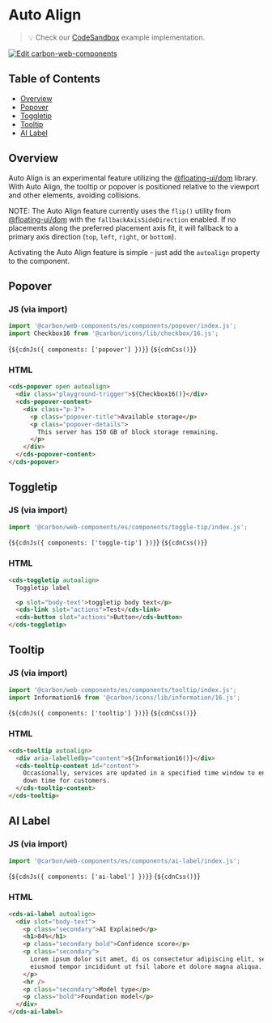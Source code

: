 
<Meta of={AutoAlignStories} />

# Auto Align

> 💡 Check our
> [CodeSandbox](https://stackblitz.com/github/carbon-design-system/carbon/tree/main/packages/web-components/examples/autoalign)
> example implementation.

[![Edit carbon-web-components](https://codesandbox.io/static/img/play-codesandbox.svg)](https://stackblitz.com/github/carbon-design-system/carbon/tree/main/packages/web-components/examples/autoalign)

## Table of Contents

- [Overview](#overview)
- [Popover](#popover)
- [Toggletip](#toggletip)
- [Tooltip](#tooltip)
- [AI Label](#ai-label)

## Overview

Auto Align is an experimental feature utilizing the
[@floating-ui/dom](https://floating-ui.com/docs/getting-started) library. With
Auto Align, the tooltip or popover is positioned relative to the viewport and
other elements, avoiding collisions.

NOTE: The Auto Align feature currently uses the `flip()` utility from
[@floating-ui/dom](https://floating-ui.com/docs/flip) with the
`fallbackAxisSideDirection` enabled. If no placements along the preferred
placement axis fit, it will fallback to a primary axis direction (`top`, `left`,
`right`, or `bottom`).

Activating the Auto Align feature is simple - just add the `autoalign` property
to the component.

## Popover

### JS (via import)

```javascript
import '@carbon/web-components/es/components/popover/index.js';
import Checkbox16 from '@carbon/icons/lib/checkbox/16.js';
```

<Markdown>{`${cdnJs({ components: ['popover'] })}`}</Markdown>
<Markdown>{`${cdnCss()}`}</Markdown>

### HTML

```html
<cds-popover open autoalign>
  <div class="playground-trigger">${Checkbox16()}</div>
  <cds-popover-content>
    <div class="p-3">
      <p class="popover-title">Available storage</p>
      <p class="popover-details">
        This server has 150 GB of block storage remaining.
      </p>
    </div>
  </cds-popover-content>
</cds-popover>
```

## Toggletip

### JS (via import)

```javascript
import '@carbon/web-components/es/components/toggle-tip/index.js';
```

<Markdown>{`${cdnJs({ components: ['toggle-tip'] })}`}</Markdown>
<Markdown>{`${cdnCss()}`}</Markdown>

### HTML

```html
<cds-toggletip autoalign>
  Toggletip label

  <p slot="body-text">toggletip body text</p>
  <cds-link slot="actions">Test</cds-link>
  <cds-button slot="actions">Button</cds-button>
</cds-toggletip>
```

## Tooltip

### JS (via import)

```javascript
import '@carbon/web-components/es/components/tooltip/index.js';
import Information16 from '@carbon/icons/lib/information/16.js';
```

<Markdown>{`${cdnJs({ components: ['tooltip'] })}`}</Markdown>
<Markdown>{`${cdnCss()}`}</Markdown>

### HTML

```html
<cds-tooltip autoalign>
  <div aria-labelledby="content">${Information16()}</div>
  <cds-tooltip-content id="content">
    Occasionally, services are updated in a specified time window to ensure no
    down time for customers.
  </cds-tooltip-content>
</cds-tooltip>
```

## AI Label

### JS (via import)

```javascript
import '@carbon/web-components/es/components/ai-label/index.js';
```

<Markdown>{`${cdnJs({ components: ['ai-label'] })}`}</Markdown>
<Markdown>{`${cdnCss()}`}</Markdown>

### HTML

```html
<cds-ai-label autoalign>
  <div slot="body-text">
    <p class="secondary">AI Explained</p>
    <h1>84%</h1>
    <p class="secondary bold">Confidence score</p>
    <p class="secondary">
      Lorem ipsum dolor sit amet, di os consectetur adipiscing elit, sed do
      eiusmod tempor incididunt ut fsil labore et dolore magna aliqua.
    </p>
    <hr />
    <p class="secondary">Model type</p>
    <p class="bold">Foundation model</p>
  </div>
</cds-ai-label>
```
